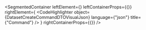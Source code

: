
<SegmentedContainer
  leftElement={<DatasetCreateCommandDTODesc />}
  leftContainerProps={{}}
  rightElement={
    <CodeHighlighter
      object={DatasetCreateCommandDTOVisualJson}
      language={"json"}
      title={"Command"}
    />
  }
  rightContainerProps={{}}
/>
